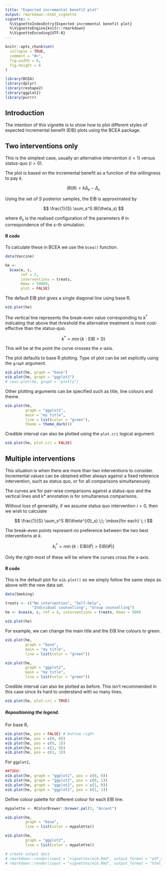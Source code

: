 ```yaml
---
title: "Expected incremental benefit plot"
output: rmarkdown::html_vignette
vignette: >
  %\VignetteIndexEntry{Expected incremental benefit plot}
  %\VignetteEngine{knitr::rmarkdown}
  %\VignetteEncoding{UTF-8}
---
```


```r
knitr::opts_chunk$set(
  collapse = TRUE,
  comment = "#>",
  fig.width = 6,
  fig.height = 6
)
```

```r
library(BCEA)
library(dplyr)
library(reshape2)
library(ggplot2)
library(purrr)
```


## Introduction

The intention of this vignette is to show how to plot different styles of expected incremental benefit (EIB) plots using the BCEA package.

## Two interventions only

This is the simplest case, usually an alternative intervention ($i=1$) versus status-quo ($i=0$).

The plot is based on the incremental benefit as a function of the willingness to pay $k$.

$$
IB(\theta) = k \Delta_e - \Delta_c
$$

Using the set of $S$ posterior samples, the EIB is approximated by

$$
\frac{1}{S} \sum_s^S IB(\theta_s)
$$

where $\theta_s$ is the realised configuration of the parameters $\theta$ in correspondence of the $s$-th simulation.


#### R code

To calculate these in BCEA we use the `bcea()` function.

```r
data(Vaccine)

he <-
  bcea(e, c,                  
       ref = 2,                
       interventions = treats, 
       Kmax = 50000,
       plot = FALSE)
```

The default EIB plot gives a single diagonal line using base R.

```r
eib.plot(he)
```

The vertical line represents the break-even value corresponding to $k^*$ indicating that above that threshold the alternative treatment is more cost-effective than the status-quo.

$$
k^* = \min\{ k : \mbox{EIB} > 0 \}
$$

This will be at the point the curve crosses the _x_-axis.

The plot defaults to base R plotting. Type of plot can be set explicitly using the `graph` argument.

```r
eib.plot(he, graph = "base")
eib.plot(he, graph = "ggplot2")
# ceac.plot(he, graph = "plotly")
```

Other plotting arguments can be specified such as title, line colours and theme.

```r
eib.plot(he,
         graph = "ggplot2",
         main = "my title",
         line = list(color = "green"),
         theme = theme_dark())
```

Credible interval can also be plotted using the `plot.cri` logical argument.

```r
eib.plot(he, plot.cri = FALSE)
```


## Multiple interventions

This situation is when there are more than two interventions to consider.
Incremental values can be obtained either always against a fixed reference intervention, such as status quo, or for all comparisons simultaneously.

The curves are for pair-wise comparisons against a status-quo and the vertical lines and k* annotation is for simultaneous comparisons.

Without loss of generality, if we assume status quo intervention $i=0$, then we wish to calculate

$$
\frac{1}{S} \sum_s^S IB(\theta^{i0}_s) \;\; \mbox{for each} \; i
$$

The break-even points represent no preference between the two best interventions at $k$.

$$
k^*_i = \min\{ k : \mbox{EIB}(\theta^i) > \mbox{EIB}(\theta^j) \}
$$

Only the right-most of these will be where the curves cross the x-axis.

#### R code

This is the default plot for `eib.plot()` so we simply follow the same steps as above with the new data set.

```r
data(Smoking)

treats <- c("No intervention", "Self-help",
            "Individual counselling", "Group counselling")
he <- bcea(e, c, ref = 4, interventions = treats, Kmax = 500)

eib.plot(he)
```

For example, we can change the main title and the EIB line colours to green.

```r
eib.plot(he,
         graph = "base",
         main = "my title",
         line = list(color = "green"))
```

```r
eib.plot(he,
         graph = "ggplot2",
         main = "my title",
         line = list(color = "green"))
```

Credible interval can also be plotted as before. This isn't recommended in this case since its hard to understand with so many lines.

```r
eib.plot(he, plot.cri = TRUE)
```

##### Repositioning the legend.

For base R,

```r
eib.plot(he, pos = FALSE) # bottom right
eib.plot(he, pos = c(0, 0))
eib.plot(he, pos = c(0, 1))
eib.plot(he, pos = c(1, 0))
eib.plot(he, pos = c(1, 1))
```

For `ggplot2`,

```r
##TODO:
eib.plot(he, graph = "ggplot2", pos = c(0, 0))
eib.plot(he, graph = "ggplot2", pos = c(0, 1))
eib.plot(he, graph = "ggplot2", pos = c(1, 0))
eib.plot(he, graph = "ggplot2", pos = c(1, 1))
```

Define colour palette for different colour for each EIB line.

```r
mypalette <- RColorBrewer::brewer.pal(3, "Accent")

eib.plot(he,
         graph = "base",
         line = list(color = mypalette))

eib.plot(he,
         graph = "ggplot2",
         line = list(color = mypalette))
```

```r
# create output docs
# rmarkdown::render(input = "vignettes/eib.Rmd", output_format = "pdf_document", output_dir = "vignettes")
# rmarkdown::render(input = "vignettes/eib.Rmd", output_format = "html_document", output_dir = "vignettes")
```
